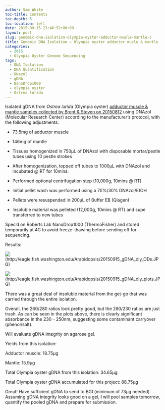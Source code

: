 ```yaml
---
author: Sam White
toc-title: Contents
toc-depth: 5
toc-location: left
date: 2015-09-15 23:46:52+00:00
layout: post
slug: genomic-dna-isolation-olympia-oyster-adductor-musle-mantle-3
title: Genomic DNA Isolation – Olympia oyster adductor musle & mantle
categories:
  - 2015
  - Olympia Oyster Genome Sequencing
tags:
  - DNA Isolation
  - DNA Quantification
  - DNazol
  - gDNA
  - NanoDrop1000
  - olympia oyster
  - Ostrea lurida
---
```


Isolated gDNA from _Ostrea lurida_ (Olympia oyster) [adductor muscle & mantle samples collected by Brent & Steven on 20150812](https://onsnetwork.org/halfshell/2015/08/12/another-day-another-species/) using DNAzol (Molecular Research Center) according to the manufacturer’s protocol, with the following adjustments:




    
  * 73.5mg of adductor muscle

    
  * 146mg of mantle

    
  * Tissues homogenized in 750μL of DNAzol with disposable mortar/pestle tubes using 10 pestle strokes

    
  * After homogenization, topped off tubes to 1000μL with DNAzol and incubated @ RT for 10mins.

    
  * Performed optional centrifugation step (10,000g, 10mins @ RT)

    
  * Initial pellet wash was performed using a 70%/30% DNAzol/EtOH

    
  * Pellets were resuspended in 200μL of Buffer EB (Qiagen)

    
  * Insoluble material was pelleted (12,000g, 10mins @ RT) and supe transferred to new tubes



Spec’d on Roberts Lab NanoDrop1000 (ThermoFisher) and stored temporarily at 4C to avoid freeze-thawing before sending off for sequencing.



Results:

![](https://eagle.fish.washington.edu/Arabidopsis/20150915_gDNA_oly_ODs.JPG)(http://eagle.fish.washington.edu/Arabidopsis/20150915_gDNA_oly_ODs.JPG)



![](https://eagle.fish.washington.edu/Arabidopsis/20150915_gDNA_oly_plots.JPG)(http://eagle.fish.washington.edu/Arabidopsis/20150915_gDNA_oly_plots.JPG)



There was a great deal of insoluble material from the get-go that was carried through the entire isolation.

Overall, the 260/280 ratios look pretty good, but the 260/230 ratios are just trash. As can be seen in the plots above, there is clearly significant absorbance in the 230 – 250nm, suggesting some contaminant carryover (phenol/salt).

Will evaluate gDNA integrity on agarose gel.



Yields from this isolation:

Adductor muscle: 18.75μg

Mantle: 15.9μg



Total Olympia oyster gDNA from this isolation: 34.65μg



Total Olympia oyster gDNA accumulated for this project: 88.75μg



Great! Have sufficient gDNA to send to BGI (minimum of 73μg needed). Assuming gDNA integrity looks good on a gel, I will pool samples tomorrow, quantify the pooled gDNA and prepare for submission.
